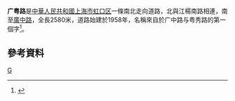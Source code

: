 '''广粤路'''是[[中華人民共和國|中華人民共和國]][[上海市|上海市]][[虹口区|虹口区]]一條南北走向道路，北與江楊南路相連，南至[[廣中路|廣中路]]，全長2580米，道路始建於1958年，名稱來自於广中路与粤秀路的第一個字<ref>{{cite news |title=第三节　起讫型 |url=http://www.shtong.gov.cn/Newsite/node2/node2245/node70862/node70870/node70921/node70927/userobject1ai73729.html |publisher=上海市地方志辦公室 |accessdate=2020-12-21 |archive-date=2016-03-27 |archive-url=https://web.archive.org/web/20160327115252/http://www.shtong.gov.cn/Newsite/node2/node2245/node70862/node70870/node70921/node70927/userobject1ai73729.html |dead-url=no }}</ref>。

== 參考資料 ==
{{Reflist|2}}

[[Category:上海道路|G]]